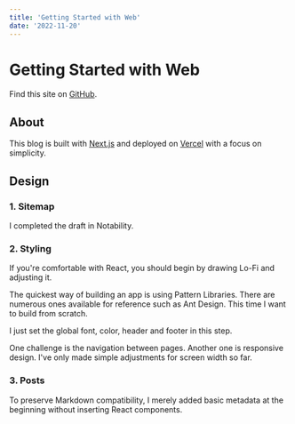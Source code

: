 ```yaml
---
title: 'Getting Started with Web'
date: '2022-11-20'
---
```


# Getting Started with Web

Find this site on [GitHub](https://github.com/IvorkChan/Azzar-Next.js).

## About

This blog is built with [Next.js](https://nextjs.org/) and deployed on [Vercel](https://vercel.com/) with a focus on simplicity.

## Design

### 1. Sitemap

I completed the draft in Notability.

### 2. Styling

If you're comfortable with React, you should begin by drawing Lo-Fi and adjusting it.

The quickest way of building an app is using Pattern Libraries. There are numerous ones available for reference such as Ant Design. This time I want to build from scratch.

I just set the global font, color, header and footer in this step.

One challenge is the navigation between pages. Another one is responsive design. I've only made simple adjustments for screen width so far.

### 3. Posts

To preserve Markdown compatibility, I merely added basic metadata at the beginning without inserting React components.
